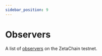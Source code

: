 ```yaml
---
sidebar_position: 9
---
```



# Observers

A list of [observers](/architecture/modules/observer/overview) on the ZetaChain
testnet.

<ObserverList />
